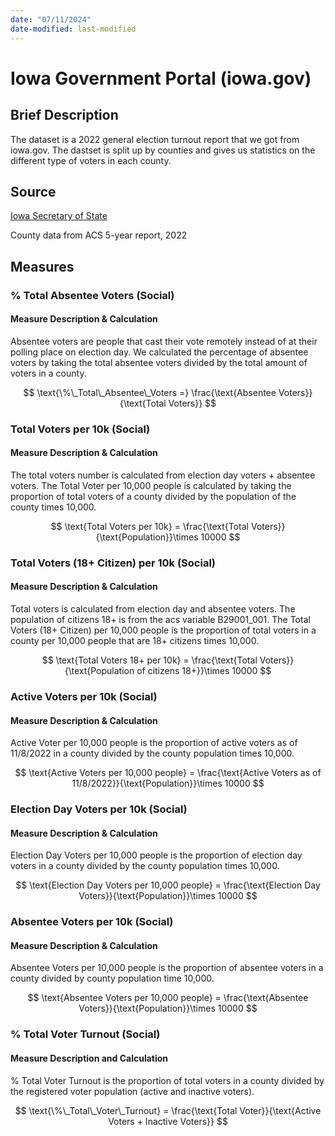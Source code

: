 ```yaml
---
date: "07/11/2024"
date-modified: last-modified
---
```


# Iowa Government Portal (iowa.gov) {.unnumbered}

## Brief Description

The dataset is a 2022 general election turnout report that we got from iowa.gov. The dastset is split up by counties and gives us statistics on the different type of voters in each county.

## Source

[Iowa Secretary of State](https://sos.iowa.gov/elections/pdf/2022/general/turnout.pdf)

County data from ACS 5-year report, 2022

## Measures

### % Total Absentee Voters (Social)

#### Measure Description & Calculation

Absentee voters are people that cast their vote remotely instead of at their polling place on election day. We calculated the percentage of absentee voters by taking the total absentee voters divided by the total amount of voters in a county.

$$
\text{\%\_Total\_Absentee\_Voters =} \frac{\text{Absentee Voters}}{\text{Total Voters}}
$$

### Total Voters per 10k (Social)

#### Measure Description & Calculation

The total voters number is calculated from election day voters + absentee voters. The Total Voter per 10,000 people is calculated by taking the proportion of total voters of a county divided by the population of the county times 10,000.

$$
\text{Total Voters per 10k} = \frac{\text{Total Voters}}{\text{Population}}\times 10000
$$

### Total Voters (18+ Citizen) per 10k (Social)

#### Measure Description & Calculation

Total voters is calculated from election day and absentee voters. The population of citizens 18+ is from the acs variable B29001_001. The Total Voters (18+ Citizen) per 10,000 people is the proportion of total voters in a county per 10,000 people that are 18+ citizens times 10,000.

$$
\text{Total Voters 18+ per 10k} = \frac{\text{Total Voters}}{\text{Population of citizens 18+}}\times 10000
$$

### Active Voters per 10k (Social)

#### Measure Description & Calculation

Active Voter per 10,000 people is the proportion of active voters as of 11/8/2022 in a county divided by the county population times 10,000.

$$
\text{Active Voters per 10,000 people} = \frac{\text{Active Voters as of 11/8/2022}}{\text{Population}}\times 10000
$$

### Election Day Voters per 10k (Social)

#### Measure Description & Calculation

Election Day Voters per 10,000 people is the proportion of election day voters in a county divided by the county population times 10,000.

$$
\text{Election Day Voters per 10,000 people} = \frac{\text{Election Day Voters}}{\text{Population}}\times 10000
$$

### Absentee Voters per 10k (Social)

#### Measure Description & Calculation

Absentee Voters per 10,000 people is the proportion of absentee voters in a county divided by county population time 10,000.

$$
\text{Absentee Voters per 10,000 people} = \frac{\text{Absentee Voters}}{\text{Population}}\times 10000
$$

### % Total Voter Turnout (Social)

#### Measure Description and Calculation

\% Total Voter Turnout is the proportion of total voters in a county divided by the registered voter population (active and inactive voters).

$$
\text{\%\_Total\_Voter\_Turnout} = \frac{\text{Total Voter}}{\text{Active Voters + Inactive Voters}}
$$

